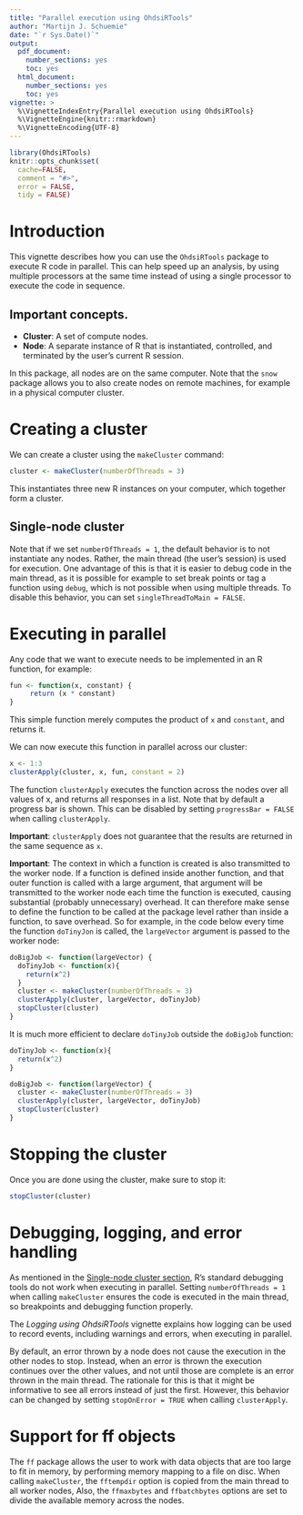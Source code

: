 ```yaml
---
title: "Parallel execution using OhdsiRTools"
author: "Martijn J. Schuemie"
date: "`r Sys.Date()`"
output:
  pdf_document:
    number_sections: yes
    toc: yes
  html_document:
    number_sections: yes
    toc: yes
vignette: >
  %\VignetteIndexEntry{Parallel execution using OhdsiRTools}
  %\VignetteEngine{knitr::rmarkdown}
  %\VignetteEncoding{UTF-8}
---
```


```r
library(OhdsiRTools)
knitr::opts_chunk$set(
  cache=FALSE,
  comment = "#>",
  error = FALSE,
  tidy = FALSE)
```
# Introduction

This vignette describes how you can use the `OhdsiRTools` package to execute R code in parallel. This can help speed up an analysis, by using multiple processors at the same time instead of using a single processor to  execute the code in sequence. 

## Important concepts.

* **Cluster**: A set of compute nodes. 
* **Node**: A separate instance of R that is instantiated, controlled, and terminated by the user's current R session.

In this package, all nodes are on the same computer. Note that the `snow` package allows you to also create nodes on remote machines, for example in a physical computer cluster.

# Creating a cluster

We can create a cluster using the `makeCluster` command:

```r
cluster <- makeCluster(numberOfThreads = 3)
```

This instantiates three new R instances on your computer, which together form a cluster. 

## Single-node cluster {#singleNode}

Note that if we set `numberOfThreads = 1`, the default behavior is to not instantiate any nodes. Rather, the main thread (the user's session) is used for execution. One advantage of this is that it is easier to debug code in the main thread, as it is possible for example to set break points or tag a function using `debug`, which is not possible when using multiple threads. To disable this behavior, you can set `singleThreadToMain = FALSE`.

# Executing in parallel

Any code that we want to execute needs to be implemented in an R function, for example:

```r
fun <- function(x, constant) {
     return (x * constant)
}
```

This simple function merely computes the product of `x` and `constant`, and returns it. 

We can now execute this function in parallel across our cluster:

```r
x <- 1:3
clusterApply(cluster, x, fun, constant = 2)
```

The function `clusterApply` executes the function across the nodes over all values of x, and returns all responses in a list. Note that by default a progress bar is shown. This can be disabled by setting `progressBar = FALSE` when calling `clusterApply`.

**Important**: `clusterApply` does not guarantee that the results are returned in the same sequence as `x`.

**Important**:  The context in which a function is created is also transmitted to the worker node. If a function is defined inside another function, and that outer function is called with a large argument, that argument will be transmitted to the worker node each time the function is executed, causing substantial (probably unnecessary) overhead. It can therefore make sense to define the function to be called at the package level rather than inside a function, to save overhead. So for example, in the code below every time the function `doTinyJon` is called, the `largeVector` argument is passed to the worker node:

```r
doBigJob <- function(largeVector) {
  doTinyJob <- function(x){
    return(x^2)
  }
  cluster <- makeCluster(numberOfThreads = 3)
  clusterApply(cluster, largeVector, doTinyJob)
  stopCluster(cluster)
}
```

It is much more efficient to declare `doTinyJob` outside the `doBigJob` function:

```r
doTinyJob <- function(x){
  return(x^2)
}

doBigJob <- function(largeVector) {
  cluster <- makeCluster(numberOfThreads = 3)
  clusterApply(cluster, largeVector, doTinyJob)
  stopCluster(cluster)
}
```

# Stopping the cluster

Once you are done using the cluster, make sure to stop it:

```r
stopCluster(cluster)
```


# Debugging, logging, and error handling

As mentioned in the [Single-node cluster section](#singleNode), R's standard debugging tools do not work when executing in parallel. Setting `numberOfThreads = 1` when calling `makeCluster` ensures the code is executed in the main thread, so breakpoints and debugging function properly. 

The *Logging using OhdsiRTools* vignette explains how logging can be used to record events, including warnings and errors, when executing in parallel.

By default, an error thrown by a node does not cause the execution in the other nodes to stop. Instead, when an error is thrown the execution continues over the other values, and not until those are complete is an error thrown in the main thread. The rationale for this is that it might be informative to see all errors instead of just the first. However, this behavior can be changed by setting `stopOnError = TRUE` when calling `clusterApply`.

# Support for ff objects

The `ff` package allows the user to work with data objects that are too large to fit in memory, by performing memory mapping to a file on disc. When calling `makeCluster`, the `fftempdir` option is copied from the main thread to all worker nodes, Also, the `ffmaxbytes` and `ffbatchbytes` options are set to divide the available memory across the nodes.


